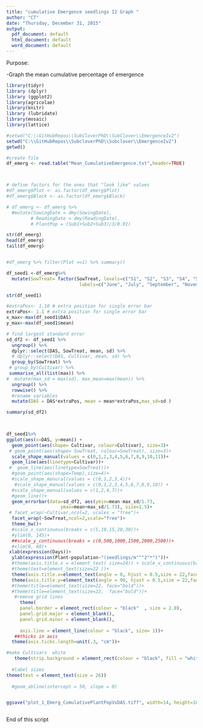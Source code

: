 ```yaml
---
title: "cumulative Emergence seedlings I2 Graph "
author: "CT"
date: "Thursday, December 31, 2015"
output:
  pdf_document: default
  html_document: default
  word_document: default
---
```


Purpose:

-Graph the mean cumulative percentage of emergence 



```r
library(tidyr)
library (dplyr)
library (ggplot2)
library(agricolae)
library(knitr)
library (lubridate)
library(mosaic)
library(lattice)
```


```r
#setwd("C:\\GitHubRepos\\SubCloverPhD\\SubClover\\EmergenceIv2")
setwd("C:\\GitHubRepos\\SubcloverPhD\\Subclover\\EmergenceIv2")
getwd()

#create file
df_emerg <- read.table("Mean_CumulativeEmergence.txt",header=TRUE)



# define factors for the ones that "look like" values
#df_emerg$Plot <- as.factor(df_emerg$Plot)
#df_emerg$Block <- as.factor(df_emerg$Block)

# df_emerg <- df_emerg %>%
  #mutate(SowingDate = dmy(SowingDate), 
         # ReadingDate = dmy(ReadingDate),
         # PlantPop = (Sub1+Sub2+Sub3)/3/0.01)

str(df_emerg)
head(df_emerg)
tail(df_emerg)


#df_emerg %>% filter(Plot ==1) %>% summary()

df_seed1 <-df_emerg%>%
  mutate(SowTreat= factor(SowTreat, levels=c("S1", "S2", "S3", "S4", "S5", "S6","S7", "S8"),
                           labels=c("June", "July", "September", "November", "December", "February","March", "May")))

```


```r

str(df_seed1)

#extraPos<- 1.10 # extra position for single error bar
extraPos<- 1.1 # extra position for single error bar
x_max<-max(df_seed1$DAS)
y_max<-max(df_seed1$mean)

# find largest standard error
sd_df2 <- df_seed1 %>% 
  ungroup() %>%
  dplyr::select(DAS, SowTreat, mean, sd) %>%
  # dplyr::select(DAS, Cultivar, mean, sd) %>%
  group_by(SowTreat) %>%
 # group_by(Cultivar) %>%
 summarise_all(list(max)) %>%
#  mutate(max_sd = max(sd), max_mean=max(mean)) %>% 
  ungroup() %>%
  rowwise() %>%
  #rename variables
  mutate(DAS = DAS*extraPos, mean = mean*extraPos,max_sd=sd )

summary(sd_df2)

 

df_seed1%>%
ggplot(aes(x=DAS, y=mean)) + 
  geom_point(aes(shape= Cultivar, colour=Cultivar), size=3)+
 # geom_point(aes(shape= SowTreat, colour=SowTreat), size=3)+
  scale_shape_manual(values = c(0,1,2,3,4,5,6,7,8,9,10,11))+
  geom_line(aes(linetype=Cultivar))+
 #  geom_line(aes(linetype=SowTreat))+
  #geom_point(aes(shape=Temp),size=4)+
  #scale_shape_manu(al(values = c(0,1,2,3,4))+
   #scale_shape_manual(values = c(0,1,2,3,4,5,6,7,8,9,10)) +
  #scale_shape_manual(values = c(1,2,4,7))+
  #geom_line()+
  geom_errorbar(data=sd_df2, aes(ymin=mean-max_sd/1.73,
                    ymax=mean+max_sd/1.73), size=1.5)+
 # facet_wrap(~Cultivar,ncol=2, scales = "free")+
  facet_wrap(~SowTreat,ncol=2,scale="free")+
  theme_bw()+
  #scale_x_continuous(breaks = c(5,10,15,20,30))+
  #ylim(0, 145)+
  ##scale_y_continuous(breaks = c(0,500,1000,1500,2000,2500))+
  #xlim(0, 60)+
 xlab(expression(Days))+ 
  ylab(expression(Plant~population~"(seedlings/m"^"2"*")"))+
  #theme(axis.title.x = element_text( size=24)) + scale_x_continuous(breaks = c(0:6))+
  #theme(text=element_text(size=22 ))+
  theme(axis.title.x=element_text(angle = 0, hjust = 0.5,size = 22,face="bold"))+
  theme(axis.title.y=element_text(angle = 90, hjust = 0.5,size = 22,face="bold"))+
  #theme(title=element_text(size=22, face="bold"))+
  #theme(title=element_text(size=22,  face="bold"))+
   #remove grid lines 
     theme(
     panel.border = element_rect(colour = "black"  , size = 2.0), 
     panel.grid.major = element_blank(),
     panel.grid.minor = element_blank(),
     
     axis.line = element_line(colour = "black", size= 1))+
   ##thicks in axis
  theme(axis.ticks.length=unit(.3, "cm"))+

#make Cultivars  white  
   theme(strip.background = element_rect(colour = "black", fill = "white",size=2))+
  
  #label sizes 
theme(text = element_text(size = 26))
  
  #geom_abline(intercept = 50, slope = 0)


ggsave("plot_1_Emerg_CumulativePlantPopVsDAS.tiff", width=14, height=18, dpi=600)



```

End of this script 
